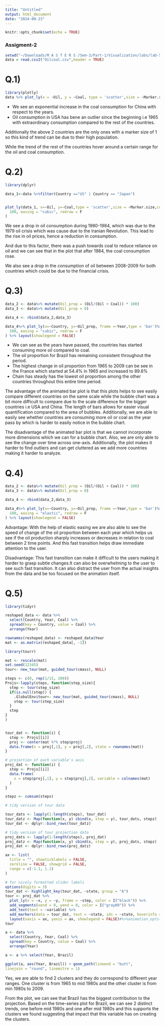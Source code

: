 ```yaml
---
title: "Untitled"
output: html_document
date: "2024-09-23"
---
```


```r
knitr::opts_chunk$set(echo = TRUE)
```


### Assigment-2

```r
setwd("~/Downloads/M A S T E R S /Sem-3/Part-1/Visualization/labs/lab-5")
data = read.csv2("Oilcoal.csv",header = TRUE)
```


# Q.1) 

```r
library(plotly)
data %>% plot_ly(x = ~Oil, y = ~Coal, type = 'scatter',size = ~Marker.size,color=~Country, mode="markers", frame= ~Year)

```

- We see an exponential increase in the coal consumption for China with respect to the years. 
- Oil consumption in USA has bene an outlier since the beginning i.e 1965 with extraordinary consumption compared to the rest of the countries. 

Additionally the above 2 countries are the only ones with a marker size of 1 so this kind of trend can be due to their high population. 

While the trend of the rest of the countries hover around a certain range for the oil and coal consumption. 


# Q.2) 

```r
library(dplyr)

data_1<-data %>%filter(Country =="US" | Country == "Japan")


plot_ly(data_1, x=~Oil, y=~Coal,type = 'scatter',size = ~Marker.size,color=~Country, mode="markers", frame =~Year)%>%animation_opts(
  100, easing = "cubic", redraw = F
)

```


We see a drop in oil consumption during 1980-1984, which was due to the 1979 oil crisis which was cause due to the Iranian Revolution. This lead to the rise in oil prices, hence a reduction in consumption.

And due to this factor, there was a push towards coal to reduce reliance on oil and we can see that in the plot that after 1984, the coal consumption rose. 

We also see a drop in the consumption of oil between 2008-2009 for both countries which could be due to the financial crisis.  




# Q.3) 

```r
data_2 <- data%>% mutate(Oil_prop = (Oil/(Oil + Coal)) * 100)
data_3 <- data%>% mutate(Oil_prop = 0)

data_4 <- rbind(data_2,data_3)

data_4%>% plot_ly(x=~Country, y=~Oil_prop, frame =~Year,type = 'bar')%>%animation_opts(
  100, easing = "cubic", redraw = F
) %>% layout(showlegend = FALSE)
```

- We can see as the years have passed, the countries has started consuming more oil compared to coal. 
- The oil proportion for Brazil has remaining consistent throughout the period. 
- The highest change in oil proportion from 1965 to 2009 can be see in the France which started at 54.4% in 1965 and increased to 89.6%
- Chain has steady has the lowest oil proportion among the other countries throughout this entire time period. 


The advantage of the animated bar plot is that this plots helps to see easily compare different countries on the same scale while the bubble chart was a bit more difficult to compare due to the scale difference for the bigger countries i.e USA and China. The length of bars allows for easier visual quantification compared to the area of bubbles. Additionally, we are able to easily see whether countries are consuming more oil or coal as the year pass by which is harder to easily notice in the bubble chart. 


The disadvantage of the animated bar plot is that we cannot incorporate more dimensions which we can for a bubble chart. Also, we are only able to see the change over time across one-axis. Additionally, the plot makes it harder to find outliers and can get cluttered as we add more countries making it harder to analyze. 

# Q.4) 

```r

data_2 <- data%>% mutate(Oil_prop = (Oil/(Oil + Coal)) * 100)
data_3 <- data%>% mutate(Oil_prop = 0)

data_4 <- rbind(data_2,data_3)

data_4%>% plot_ly(x=~Country, y=~Oil_prop, frame =~Year,type = 'bar')%>%animation_opts(
  100, easing = "elastic", redraw = F
) %>% layout(showlegend = FALSE)

```


Advantage:
With the help of elastic easing we are also able to see the speed of change of the oil proportion between each year which helps us see if the oil production sharply increases or decreases in relation to coal between 2 time points. And this fast transition helps draw immediate attention to the user. 

Disadvantage: 
This fast transition can make it difficult to the users making it harder to grasp subtle changes.It can also be overwhelming to the user to see such fast transition. It can also distract the user from the actual insights from the data and be too focused on the animation itself. 

# Q.5) 

```r
library(tidyr)

reshaped_data <- data %>%
  select(Country, Year, Coal) %>%
  spread(key = Country, value = Coal) %>%
  arrange(Year)

rownames(reshaped_data) <- reshaped_data$Year
mat <- as.matrix(reshaped_data[, -1])

library(tourr)

mat <- rescale(mat)
set.seed(12345)
tour<- new_tour(mat, guided_tour(cmass), NULL)

steps <- c(0, rep(1/15, 200))
Projs<-lapply(steps, function(step_size){  
  step <- tour(step_size)
  if(is.null(step)) {
    .GlobalEnv$tour<- new_tour(mat, guided_tour(cmass), NULL)
    step <- tour(step_size)
  }
  step
}
)


tour_dat <- function(i) {
  step <- Projs[[i]]
  proj <- center(mat %*% step$proj)
  data.frame(x = proj[,1], y = proj[,2], state = rownames(mat))
}

# projection of each variable's axis
proj_dat <- function(i) {
  step <- Projs[[i]]
  data.frame(
    x = step$proj[,1], y = step$proj[,2], variable = colnames(mat)
  )
}

stepz <- cumsum(steps)

# tidy version of tour data

tour_dats <- lapply(1:length(steps), tour_dat)
tour_datz <- Map(function(x, y) cbind(x, step = y), tour_dats, stepz)
tour_dat <- dplyr::bind_rows(tour_datz)

# tidy version of tour projection data
proj_dats <- lapply(1:length(steps), proj_dat)
proj_datz <- Map(function(x, y) cbind(x, step = y), proj_dats, stepz)
proj_dat <- dplyr::bind_rows(proj_datz)

ax <- list(
  title = "", showticklabels = FALSE,
  zeroline = FALSE, showgrid = FALSE,
  range = c(-1.1, 1.1)
)

# for nicely formatted slider labels
options(digits = 3)
tour_dat <- highlight_key(tour_dat, ~state, group = "A")
tour <- proj_dat %>%
  plot_ly(x = ~x, y = ~y, frame = ~step, color = I("black")) %>%
  add_segments(xend = 0, yend = 0, color = I("gray80")) %>%
  add_text(text = ~variable) %>%
  add_markers(data = tour_dat, text = ~state, ids = ~state, hoverinfo = "text") %>%
  layout(xaxis = ax, yaxis = ax, showlegend = FALSE)#%>%animation_opts(frame=0, transition=0, redraw = F)
tour

```


```r
a <- data %>%
  select(Country, Year, Coal) %>%
  spread(key = Country, value = Coal) %>%
  arrange(Year)

a <- a %>% select(Year, Brazil)

ggplot(a, aes(Year, Brazil)) + geom_path(lineend = "butt",
linejoin = "round", linemitre = 1) 
```


Yes, we are able to find 2 clusters and they do correspond to different year ranges. One cluster is from 1965 to mid 1980s and the other cluster is from min 1980s to 2009. 

From the plot, we can see that Brazil has the biggest contribution to the projection. Based on the time-series plot for Brazil, we can see 2 distinct trends, one before mid 1980s and one after mid 1980s and this supports the clusters we found suggesting that impact that this variable has on creating the clusters. 
